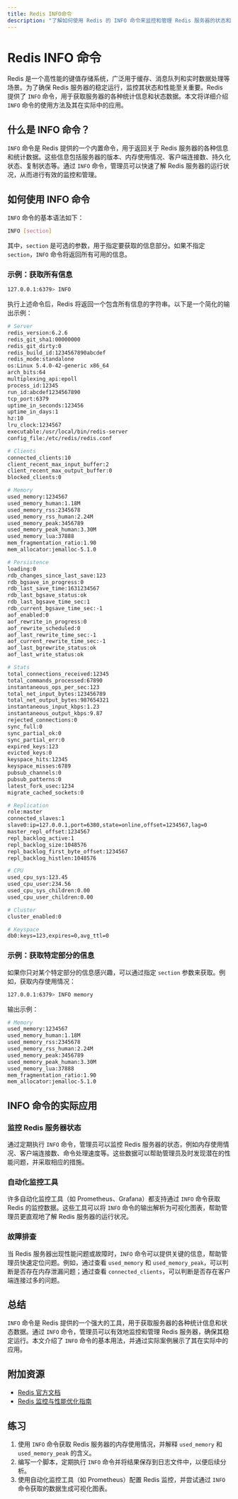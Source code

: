 ```yaml
---
title: Redis INFO命令
description: "了解如何使用 Redis 的 INFO 命令来监控和管理 Redis 服务器的状态和性能。"
---
```


# Redis INFO 命令

Redis 是一个高性能的键值存储系统，广泛用于缓存、消息队列和实时数据处理等场景。为了确保 Redis 服务器的稳定运行，监控其状态和性能至关重要。Redis 提供了 `INFO` 命令，用于获取服务器的各种统计信息和状态数据。本文将详细介绍 `INFO` 命令的使用方法及其在实际中的应用。

## 什么是 INFO 命令？

`INFO` 命令是 Redis 提供的一个内置命令，用于返回关于 Redis 服务器的各种信息和统计数据。这些信息包括服务器的版本、内存使用情况、客户端连接数、持久化状态、复制状态等。通过 `INFO` 命令，管理员可以快速了解 Redis 服务器的运行状况，从而进行有效的监控和管理。

## 如何使用 INFO 命令

`INFO` 命令的基本语法如下：

```bash
INFO [section]
```

其中，`section` 是可选的参数，用于指定要获取的信息部分。如果不指定 `section`，`INFO` 命令将返回所有可用的信息。

### 示例：获取所有信息

```bash
127.0.0.1:6379> INFO
```

执行上述命令后，Redis 将返回一个包含所有信息的字符串。以下是一个简化的输出示例：

```bash
# Server
redis_version:6.2.6
redis_git_sha1:00000000
redis_git_dirty:0
redis_build_id:1234567890abcdef
redis_mode:standalone
os:Linux 5.4.0-42-generic x86_64
arch_bits:64
multiplexing_api:epoll
process_id:12345
run_id:abcdef1234567890
tcp_port:6379
uptime_in_seconds:123456
uptime_in_days:1
hz:10
lru_clock:1234567
executable:/usr/local/bin/redis-server
config_file:/etc/redis/redis.conf

# Clients
connected_clients:10
client_recent_max_input_buffer:2
client_recent_max_output_buffer:0
blocked_clients:0

# Memory
used_memory:1234567
used_memory_human:1.18M
used_memory_rss:2345678
used_memory_rss_human:2.24M
used_memory_peak:3456789
used_memory_peak_human:3.30M
used_memory_lua:37888
mem_fragmentation_ratio:1.90
mem_allocator:jemalloc-5.1.0

# Persistence
loading:0
rdb_changes_since_last_save:123
rdb_bgsave_in_progress:0
rdb_last_save_time:1631234567
rdb_last_bgsave_status:ok
rdb_last_bgsave_time_sec:1
rdb_current_bgsave_time_sec:-1
aof_enabled:0
aof_rewrite_in_progress:0
aof_rewrite_scheduled:0
aof_last_rewrite_time_sec:-1
aof_current_rewrite_time_sec:-1
aof_last_bgrewrite_status:ok
aof_last_write_status:ok

# Stats
total_connections_received:12345
total_commands_processed:67890
instantaneous_ops_per_sec:123
total_net_input_bytes:123456789
total_net_output_bytes:987654321
instantaneous_input_kbps:1.23
instantaneous_output_kbps:9.87
rejected_connections:0
sync_full:0
sync_partial_ok:0
sync_partial_err:0
expired_keys:123
evicted_keys:0
keyspace_hits:12345
keyspace_misses:6789
pubsub_channels:0
pubsub_patterns:0
latest_fork_usec:1234
migrate_cached_sockets:0

# Replication
role:master
connected_slaves:1
slave0:ip=127.0.0.1,port=6380,state=online,offset=1234567,lag=0
master_repl_offset:1234567
repl_backlog_active:1
repl_backlog_size:1048576
repl_backlog_first_byte_offset:1234567
repl_backlog_histlen:1048576

# CPU
used_cpu_sys:123.45
used_cpu_user:234.56
used_cpu_sys_children:0.00
used_cpu_user_children:0.00

# Cluster
cluster_enabled:0

# Keyspace
db0:keys=123,expires=0,avg_ttl=0
```

### 示例：获取特定部分的信息

如果你只对某个特定部分的信息感兴趣，可以通过指定 `section` 参数来获取。例如，获取内存使用情况：

```bash
127.0.0.1:6379> INFO memory
```

输出示例：

```bash
# Memory
used_memory:1234567
used_memory_human:1.18M
used_memory_rss:2345678
used_memory_rss_human:2.24M
used_memory_peak:3456789
used_memory_peak_human:3.30M
used_memory_lua:37888
mem_fragmentation_ratio:1.90
mem_allocator:jemalloc-5.1.0
```

## INFO 命令的实际应用

### 监控 Redis 服务器状态

通过定期执行 `INFO` 命令，管理员可以监控 Redis 服务器的状态，例如内存使用情况、客户端连接数、命令处理速度等。这些数据可以帮助管理员及时发现潜在的性能问题，并采取相应的措施。

### 自动化监控工具

许多自动化监控工具（如 Prometheus、Grafana）都支持通过 `INFO` 命令获取 Redis 的监控数据。这些工具可以将 `INFO` 命令的输出解析为可视化图表，帮助管理员更直观地了解 Redis 服务器的运行状况。

### 故障排查

当 Redis 服务器出现性能问题或故障时，`INFO` 命令可以提供关键的信息，帮助管理员快速定位问题。例如，通过查看 `used_memory` 和 `used_memory_peak`，可以判断是否存在内存泄漏问题；通过查看 `connected_clients`，可以判断是否存在客户端连接过多的问题。

## 总结

`INFO` 命令是 Redis 提供的一个强大的工具，用于获取服务器的各种统计信息和状态数据。通过 `INFO` 命令，管理员可以有效地监控和管理 Redis 服务器，确保其稳定运行。本文介绍了 `INFO` 命令的基本用法，并通过实际案例展示了其在实际中的应用。

## 附加资源

- [Redis 官方文档](https://redis.io/commands/info)
- [Redis 监控与性能优化指南](https://redis.io/topics/monitoring)

## 练习

1. 使用 `INFO` 命令获取 Redis 服务器的内存使用情况，并解释 `used_memory` 和 `used_memory_peak` 的含义。
2. 编写一个脚本，定期执行 `INFO` 命令并将结果保存到日志文件中，以便后续分析。
3. 使用自动化监控工具（如 Prometheus）配置 Redis 监控，并尝试通过 `INFO` 命令获取的数据生成可视化图表。